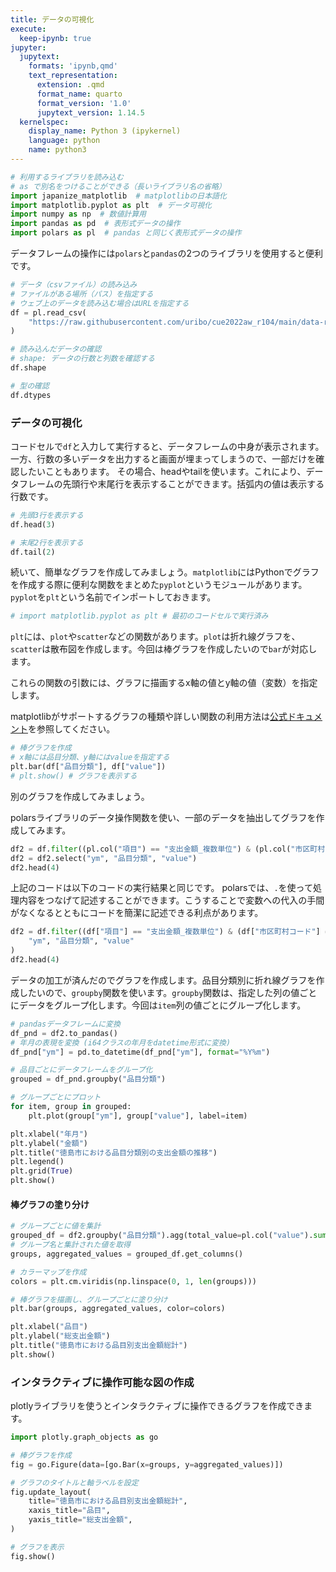 ```yaml
---
title: データの可視化
execute:
  keep-ipynb: true
jupyter:
  jupytext:
    formats: 'ipynb,qmd'
    text_representation:
      extension: .qmd
      format_name: quarto
      format_version: '1.0'
      jupytext_version: 1.14.5
  kernelspec:
    display_name: Python 3 (ipykernel)
    language: python
    name: python3
---
```




```python
# 利用するライブラリを読み込む
# as で別名をつけることができる（長いライブラリ名の省略）
import japanize_matplotlib  # matplotlibの日本語化
import matplotlib.pyplot as plt  # データ可視化
import numpy as np  # 数値計算用
import pandas as pd  # 表形式データの操作
import polars as pl  # pandas と同じく表形式データの操作
```

データフレームの操作には`polars`と`pandas`の2つのライブラリを使用すると便利です。

```python
# データ（csvファイル）の読み込み
# ファイルがある場所（パス）を指定する
# ウェブ上のデータを読み込む場合はURLを指定する
df = pl.read_csv(
    "https://raw.githubusercontent.com/uribo/cue2022aw_r104/main/data-raw/shikoku_kome_sisyutu2019to2021/20221121T014749Z-f75ff/shikoku_kome_sisyutu2019to2021.csv"
)
```

```python
# 読み込んだデータの確認
# shape: データの行数と列数を確認する
df.shape
```

```python
# 型の確認
df.dtypes
```

### データの可視化

コードセルで`df`と入力して実行すると、データフレームの中身が表示されます。
一方、行数の多いデータを出力すると画面が埋まってしまうので、一部だけを確認したいこともあります。
その場合、headやtailを使います。これにより、データフレームの先頭行や末尾行を表示することができます。括弧内の値は表示する行数です。

```python
# 先頭3行を表示する
df.head(3)
```

```python
# 末尾2行を表示する
df.tail(2)
```

続いて、簡単なグラフを作成してみましょう。`matplotlib`にはPythonでグラフを作成する際に便利な関数をまとめた`pyplot`というモジュールがあります。`pyplot`を`plt`という名前でインポートしておきます。

```python
# import matplotlib.pyplot as plt # 最初のコードセルで実行済み
```

`plt`には、`plot`や`scatter`などの関数があります。`plot`は折れ線グラフを、`scatter`は散布図を作成します。今回は棒グラフを作成したいので`bar`が対応します。

これらの関数の引数には、グラフに描画するx軸の値とy軸の値（変数）を指定します。

matplotlibがサポートするグラフの種類や詳しい関数の利用方法は[公式ドキュメント](https://matplotlib.org/stable/plot_types/index)を参照してください。

```python
# 棒グラフを作成
# x軸には品目分類、y軸にはvalueを指定する
plt.bar(df["品目分類"], df["value"])
# plt.show() # グラフを表示する
```

別のグラフを作成してみましょう。

polarsライブラリのデータ操作関数を使い、一部のデータを抽出してグラフを作成してみます。

```python
df2 = df.filter((pl.col("項目") == "支出金額_複数単位") & (pl.col("市区町村コード") == 36201))
df2 = df2.select("ym", "品目分類", "value")
df2.head(4)
```

上記のコードは以下のコードの実行結果と同じです。
polarsでは、`.`を使って処理内容をつなげて記述することができます。こうすることで変数への代入の手間がなくなるとともにコードを簡潔に記述できる利点があります。

```python
df2 = df.filter((df["項目"] == "支出金額_複数単位") & (df["市区町村コード"] == 36201)).select(
    "ym", "品目分類", "value"
)
df2.head(4)
```

データの加工が済んだのでグラフを作成します。品目分類別に折れ線グラフを作成したいので、`groupby`関数を使います。`groupby`関数は、指定した列の値ごとにデータをグループ化します。今回は`item`列の値ごとにグループ化します。

```python
# pandasデータフレームに変換
df_pnd = df2.to_pandas()
# 年月の表現を変換 (i64クラスの年月をdatetime形式に変換)
df_pnd["ym"] = pd.to_datetime(df_pnd["ym"], format="%Y%m")

# 品目ごとにデータフレームをグループ化
grouped = df_pnd.groupby("品目分類")

# グループごとにプロット
for item, group in grouped:
    plt.plot(group["ym"], group["value"], label=item)

plt.xlabel("年月")
plt.ylabel("金額")
plt.title("徳島市における品目分類別の支出金額の推移")
plt.legend()
plt.grid(True)
plt.show()
```

#### 棒グラフの塗り分け


```python
# グループごとに値を集計
grouped_df = df2.groupby("品目分類").agg(total_value=pl.col("value").sum())
# グループ名と集計された値を取得
groups, aggregated_values = grouped_df.get_columns()

# カラーマップを作成
colors = plt.cm.viridis(np.linspace(0, 1, len(groups)))

# 棒グラフを描画し、グループごとに塗り分け
plt.bar(groups, aggregated_values, color=colors)

plt.xlabel("品目")
plt.ylabel("総支出金額")
plt.title("徳島市における品目別支出金額総計")
plt.show()
```

### インタラクティブに操作可能な図の作成

plotlyライブラリを使うとインタラクティブに操作できるグラフを作成できます。

```python
import plotly.graph_objects as go
```

```python
# 棒グラフを作成
fig = go.Figure(data=[go.Bar(x=groups, y=aggregated_values)])
```

```python
# グラフのタイトルと軸ラベルを設定
fig.update_layout(
    title="徳島市における品目別支出金額総計",
    xaxis_title="品目",
    yaxis_title="総支出金額",
)

# グラフを表示
fig.show()
```
